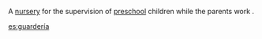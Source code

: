 A [[nursery]] for the supervision of [[preschool]] children while the parents work .

[[es:guardería]]